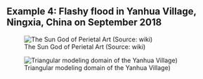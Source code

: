 ## Example 4: Flashy flood in Yanhua Village, Ningxia, China on September 2018



![The Sun God of Perietal Art (Source: wiki)](Fig/Example/Yanhuacun/sun.jpg)




![Triangular modeling domain of the Yanhua Village)](Fig/Example/Yanhuacun/map.png)